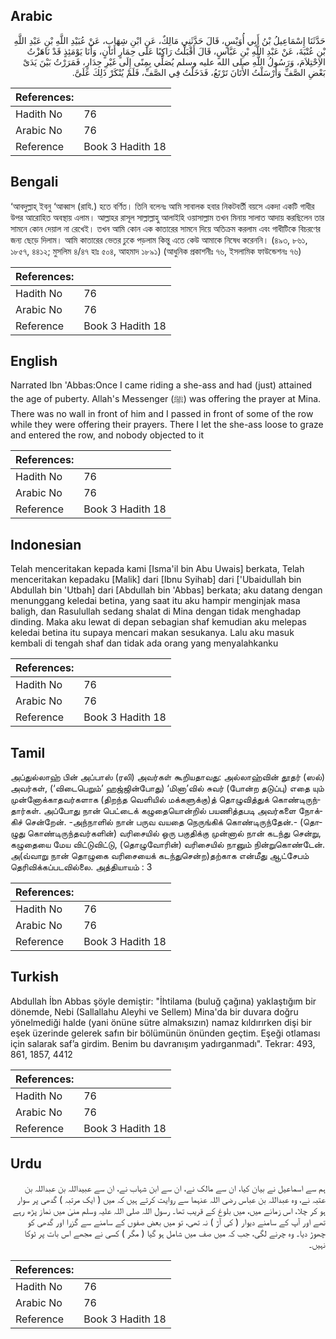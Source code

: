 ## Arabic


<div dir="rtl" lang="ar" style={{fontSize:'larger',backgroundColor:'#f8f9fa',padding:20}}>
حَدَّثَنَا إِسْمَاعِيلُ بْنُ أَبِي أُوَيْسٍ، قَالَ حَدَّثَنِي مَالِكٌ، عَنِ ابْنِ شِهَابٍ، عَنْ عُبَيْدِ اللَّهِ بْنِ عَبْدِ اللَّهِ بْنِ عُتْبَةَ، عَنْ عَبْدِ اللَّهِ بْنِ عَبَّاسٍ، قَالَ أَقْبَلْتُ رَاكِبًا عَلَى حِمَارٍ أَتَانٍ، وَأَنَا يَوْمَئِذٍ قَدْ نَاهَزْتُ الاِحْتِلاَمَ، وَرَسُولُ اللَّهِ صلى الله عليه وسلم يُصَلِّي بِمِنًى إِلَى غَيْرِ جِدَارٍ، فَمَرَرْتُ بَيْنَ يَدَىْ بَعْضِ الصَّفِّ وَأَرْسَلْتُ الأَتَانَ تَرْتَعُ، فَدَخَلْتُ فِي الصَّفِّ، فَلَمْ يُنْكَرْ ذَلِكَ عَلَىَّ‏.‏
</div>
<div style={{backgroundColor:'#f8f9fa',padding:20, marginBottom: 10}}><table> <thead> <tr> <th>References:</th> <th></th> </tr> </thead> <tbody><tr><td>Hadith No</td><td>76</td></tr><tr><td>Arabic No</td><td>76</td></tr><tr><td>Reference</td><td>Book 3 Hadith 18</td></tr></tbody></table></div>

## Bengali


<div dir="ltr" lang="bn" style={{fontSize:'larger',backgroundColor:'#f8f9fa',padding:20}}>
‘আবদুল্লাহ্ ইবনু ‘আব্বাস (রাযি.) হতে বর্ণিত। তিনি বলেনঃ আমি সাবালক হবার নিকটবর্তী বয়সে একদা একটি গাধীর উপর আরোহিত অবস্থায় এলাম। আল্লাহর রাসূল সাল্লাল্লাহু আলাইহি ওয়াসাল্লাম তখন মিনায় সালাত আদায় করছিলেন তার সামনে কোন দেয়াল না রেখেই। তখন আমি কোন এক কাতারের সামনে দিয়ে অতিক্রম করলাম এবং গাধীটিকে বিচরণের জন্য ছেড়ে দিলাম। আমি কাতারের ভেতর ঢুকে পড়লাম কিন্তু এতে কেউ আমাকে নিষেধ করেননি। (৪৯৩, ৮৬১, ১৮৫৭, ৪৪১২; মুসলিম ৪/৪৭ হাঃ ৫০৪, আহমাদ ১৮৯১) (আধুনিক প্রকাশনীঃ ৭৬, ইসলামিক ফাউন্ডেশনঃ ৭৬)
</div>
<div style={{backgroundColor:'#f8f9fa',padding:20, marginBottom: 10}}><table> <thead> <tr> <th>References:</th> <th></th> </tr> </thead> <tbody><tr><td>Hadith No</td><td>76</td></tr><tr><td>Arabic No</td><td>76</td></tr><tr><td>Reference</td><td>Book 3 Hadith 18</td></tr></tbody></table></div>

## English


<div dir="ltr" lang="en" style={{fontSize:'larger',backgroundColor:'#f8f9fa',padding:20}}>
Narrated Ibn 'Abbas:Once I came riding a she-ass and had (just) attained the age of puberty. Allah's Messenger (ﷺ) was offering the prayer at Mina. There was no wall in front of him and I passed in front of some of the row while they were offering their prayers. There I let the she-ass loose to graze and entered the row, and nobody objected to it
</div>
<div style={{backgroundColor:'#f8f9fa',padding:20, marginBottom: 10}}><table> <thead> <tr> <th>References:</th> <th></th> </tr> </thead> <tbody><tr><td>Hadith No</td><td>76</td></tr><tr><td>Arabic No</td><td>76</td></tr><tr><td>Reference</td><td>Book 3 Hadith 18</td></tr></tbody></table></div>

## Indonesian


<div dir="ltr" lang="id" style={{fontSize:'larger',backgroundColor:'#f8f9fa',padding:20}}>
Telah menceritakan kepada kami [Isma'il bin Abu Uwais] berkata, Telah menceritakan kepadaku [Malik] dari [Ibnu Syihab] dari ['Ubaidullah bin Abdullah bin 'Utbah] dari [Abdullah bin 'Abbas] berkata; aku datang dengan menunggang keledai betina, yang saat itu aku hampir menginjak masa baligh, dan Rasulullah sedang shalat di Mina dengan tidak menghadap dinding. Maka aku lewat di depan sebagian shaf kemudian aku melepas keledai betina itu supaya mencari makan sesukanya. Lalu aku masuk kembali di tengah shaf dan tidak ada orang yang menyalahkanku
</div>
<div style={{backgroundColor:'#f8f9fa',padding:20, marginBottom: 10}}><table> <thead> <tr> <th>References:</th> <th></th> </tr> </thead> <tbody><tr><td>Hadith No</td><td>76</td></tr><tr><td>Arabic No</td><td>76</td></tr><tr><td>Reference</td><td>Book 3 Hadith 18</td></tr></tbody></table></div>

## Tamil


<div dir="ltr" lang="ta" style={{fontSize:'larger',backgroundColor:'#f8f9fa',padding:20}}>
அப்துல்லாஹ் பின் அப்பாஸ் (ரலி) அவர்கள் கூறியதாவது: அல்லாஹ்வின் தூதர் (ஸல்) அவர்கள், (‘விடைபெறும்’ ஹஜ்ஜின்போது) ‘மினா’வில் சுவர் (போன்ற தடுப்பு) எதை யும் முன்னோக்காதவர்களாக (திறந்த வெளியில் மக்களுக்கு)த் தொழுவித்துக் கொண்டிருந்தார்கள். அப்போது நான் பெட்டைக் கழுதையொன்றில் பயணித்தபடி அவர்களை நோக்கிச் சென்றேன். -அந்நாளில் நான் பருவ வயதை நெருங்கிக் கொண்டிருந்தேன்.- (தொழுது கொண்டிருந்தவர்களின்) வரிசையில் ஒரு பகுதிக்கு முன்னால் நான் கடந்து சென்று, கழுதையை மேய விட்டுவிட்டு, (தொழுவோரின்) வரிசையில் நானும் நின்றுகொண்டேன். அ(வ்வாறு நான் தொழுகை வரிசையைக் கடந்துசென்ற)தற்காக என்மீது ஆட்சேபம் தெரிவிக்கப்படவில்லை. அத்தியாயம் : 3
</div>
<div style={{backgroundColor:'#f8f9fa',padding:20, marginBottom: 10}}><table> <thead> <tr> <th>References:</th> <th></th> </tr> </thead> <tbody><tr><td>Hadith No</td><td>76</td></tr><tr><td>Arabic No</td><td>76</td></tr><tr><td>Reference</td><td>Book 3 Hadith 18</td></tr></tbody></table></div>

## Turkish


<div dir="ltr" lang="tr" style={{fontSize:'larger',backgroundColor:'#f8f9fa',padding:20}}>
Abdullah İbn Abbas şöyle demiştir: "İhtilama (buluğ çağına) yaklaştığım bir dönemde, Nebi (Sallallahu Aleyhi ve Sellem) Mina'da bir duvara doğru yönelmediği halde (yani önüne sütre almaksızın) namaz kıldırırken dişi bir eşek üzerinde gelerek safın bir bölümünün önünden geçtim. Eşeği otlaması için salarak saf’a girdim. Benim bu davranışım yadırganmadı". Tekrar: 493, 861, 1857, 4412
</div>
<div style={{backgroundColor:'#f8f9fa',padding:20, marginBottom: 10}}><table> <thead> <tr> <th>References:</th> <th></th> </tr> </thead> <tbody><tr><td>Hadith No</td><td>76</td></tr><tr><td>Arabic No</td><td>76</td></tr><tr><td>Reference</td><td>Book 3 Hadith 18</td></tr></tbody></table></div>

## Urdu


<div dir="rtl" lang="ur" style={{fontSize:'larger',backgroundColor:'#f8f9fa',padding:20}}>
ہم سے اسماعیل نے بیان کیا، ان سے مالک نے، ان سے ابن شہاب نے، ان سے عبیداللہ بن عبداللہ بن عتبہ نے، وہ عبداللہ بن عباس رضی اللہ عنہما سے روایت کرتے ہیں کہ میں ( ایک مرتبہ ) گدھی پر سوار ہو کر چلا، اس زمانے میں، میں بلوغ کے قریب تھا۔ رسول اللہ صلی اللہ علیہ وسلم منیٰ میں نماز پڑھ رہے تھے اور آپ کے سامنے دیوار ( کی آڑ ) نہ تھی، تو میں بعض صفوں کے سامنے سے گزرا اور گدھی کو چھوڑ دیا۔ وہ چرنے لگی، جب کہ میں صف میں شامل ہو گیا ( مگر ) کسی نے مجھے اس بات پر ٹوکا نہیں۔
</div>
<div style={{backgroundColor:'#f8f9fa',padding:20, marginBottom: 10}}><table> <thead> <tr> <th>References:</th> <th></th> </tr> </thead> <tbody><tr><td>Hadith No</td><td>76</td></tr><tr><td>Arabic No</td><td>76</td></tr><tr><td>Reference</td><td>Book 3 Hadith 18</td></tr></tbody></table></div>